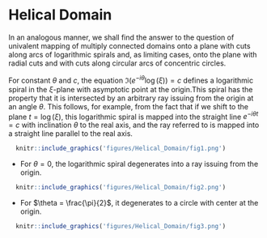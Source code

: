# Helical Domain

In an analogous manner, we shall find the answer to the question of univalent mapping of multiply connected domains onto a plane with cuts along arcs of logarithmic spirals and, as limiting cases, onto the plane with radial cuts and with cuts along circular arcs of concentric circles. 


For constant $\theta$ and $c$, the equation  $\Im(e^{-i\theta}\log(\xi))=c$ defines a logarithmic  spiral in the $\xi$-plane with asymptotic point at the origin.This spiral has the property that it is intersected by an arbitrary ray issuing from the origin at an angle $\theta$. This follows, for example, from the fact that if we shift to the plane $t = \log(\xi)$, this logarithmic spiral is mapped into the straight line $e^{-i\theta t} = c$ with inclination $\theta$ to the real axis, and the ray referred to is mapped into a straight line parallel to the real axis. 

```r
  knitr::include_graphics('figures/Helical_Domain/fig1.png')
```

- For $\theta = 0$, the logarithmic spiral degenerates into a ray issuing from the origin. 
```r
  knitr::include_graphics('figures/Helical_Domain/fig2.png')
```
- For $\theta = \frac{\pi}{2}$, it degenerates to a circle with center at the origin. 
```r
  knitr::include_graphics('figures/Helical_Domain/fig3.png')
```